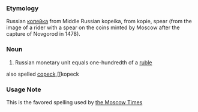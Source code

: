 ===Etymology===
Russian [[копейка]] from Middle Russian kopeika, from kopie, spear (from the image of a rider with a spear on the coins minted by Moscow after the capture of Novgorod in 1478).
===Noun===
#Russian monetary unit equals  one-hundredth of a [[ruble]]
also spelled [[copeck]],[[kopeck
===Usage Note===
This is the favored spelling used by [http://themoscowtimes.com the Moscow Times]